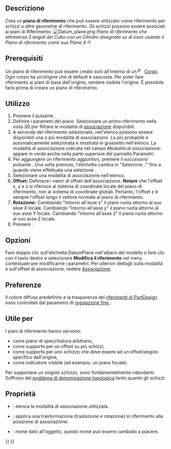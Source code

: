 <languages/>

{{Docnav/it
|[[PartDesign_Clone/it|Creare un clone]]
|[[PartDesign_Line/it|Creare una linea di riferimento]]
|[[PartDesign_Workbench/it|PartDesign]]
|IconL=PartDesign_Clone.svg
|IconR=PartDesign_Line.svg
|IconC=Workbench_PartDesign.svg
}}

{{VeryImportantMessage|Questo strumento non è disponibile nella {{VersionPlus/it|1.1}}. Utilizzare invece [[Part_DatumPlane/it|Piano di riferimento di Part]].}}

{{GuiCommand/it
|Name=PartDesign Plane
|Name/it=Crea un piano di riferimento
|MenuLocation=Part Design → Crea un riferimento → Crea un piano di riferimento
|Workbenches=[[PartDesign_Workbench/it|PartDesign]]
|Version=0.17
|SeeAlso=[[PartDesign_Point/it|Crea un punto di rifierimento]], [[PartDesign_Line/it|Linea di riferimento]]
}}

<span id="Description"></span>
==Descrizione==

Crea un '''piano di riferimento''' che può essere utilizzato come riferimento per schizzi o altre geometrie di riferimento. Gli schizzi possono essere associati ai piani di Riferimento.
[[File:Datum_plane.png|none]]
''Piano di riferimento che attraversa 3 angoli del Cubo con un Cilindro disegnato su di esso usando il Piano di riferimento come suo Piano X-Y.''

<span id="Prerequisites"></span>
== Prerequisiti ==

Un piano di riferimento  può essere creato solo all'interno di un [[File:PartDesign_Body.svg|16px]] [[PartDesign_Body/it|Corpo]]. Ogni corpo ha un'origine che di default è nascosta. Per poter fare riferimento ai piani di base dell'origine, rendere visibile l'origine. È possibile farlo prima di creare un piano di riferimento.

<span id="Usage"></span>
== Utilizzo ==

# Premere il pulsante {{Button|[[Image:PartDesign_Plane.svg|16px]] [[PartDesign_Plane/it|Crea un piano di riferimento]]}}.
# Definire i parametri del piano. Selezionare un primo riferimento nella vista 3D per filtrare le modalità di [[Part_EditAttachment/it|associazione]] disponibili.
# A seconda del riferimento selezionato, nell'elenco possono essere disponibili una o più modalità di associazione. La più probabile è automaticamente selezionata e mostrata in grassetto nell'elenco. La modalità di associazione indicata nel campo ''Modalità di associazione:'' appare in verde anche nella parte superiore del pannello Parametri.
# Per aggiungere un riferimento aggiuntivo, premere il successivo pulsante {{Button|Riferimento}}. Una volta premuto, l'etichetta cambia in "Selezione..." fino a quando viene effettuata una selezione.
# Selezionare una modalità di associazione nell'elenco.
# '''Offset:''' Definisce i valori di offset dell'associazione. '''Notare''' che l'offset x, y e z si riferisce al sistema di coordinate locale del piano di riferimento, non al sistema di coordinate globali. Pertanto, l'offset z è sempre l'offset lungo il vettore normale al piano di riferimento.
# '''Rotazione:''' Cambiando "Intorno all'asse x" il piano ruota attorno al suo asse X locale. Cambiando "Intorno all'asse y" il piano ruota attorno al suo asse Y locale. Cambiando "Intorno all'asse z" il piano ruota attorno al suo asse Z locale.
# Premere {{Button|OK}}.

<span id="Options"></span>
== Opzioni ==

Fare doppio clic sull'etichetta DatumPlane nell'albero del modello o fare clic con il tasto destro e selezionare '''Modifica il riferimento''' nel menu contestuale per modificarne i parametri. Per ulteriori dettagli sulla modalità e sull'offset di associazione, vedere [[Part_EditAttachment/it|Associazione]].

<span id="Preferences"></span>
==Preferenze==

Il colore diffuso predefinito e la trasparenza dei [[PartDesign_CompDatums/it|riferimenti di PartDesign]] sono controllati dal parametro di [[Fine-tuning/it#PartDesign_Workbench|regolazione fine ]] {{MenuCommand|DefaultDatumColor}}.

<span id="Useful_for"></span>
==Utile per==

I piani di riferimento hanno servono:
* come piano di specchiatura arbitrario,
* come supporto per un offset su più schizzi,
* come supporto per uno schizzo che deve essere ad un offset/angolo specifico dall'origine,
* come indicatore visibile (ad esempio, un piano focale).

Per supportare un singolo schizzo, sono fondamentalmente ridondanti. Soffrono del [[Topological_naming_problem/it|problema di denominazione topologica]] tanto quanto gli schizzi.

<span id="Properties"></span>
== Proprietà ==

* {{PropertyData/it|MapMode}}: elenca la modalità di associazione utilizzata.
* {{PropertyData/it|Attachment Offset}}: applica una trasformazione (traslazione e rotazione) in riferimento alla posizione di associazione.
* {{PropertyData/it|Label}}: nome dato all'oggetto, questo nome può essere cambiato a piacere.


{{Docnav/it
|[[PartDesign_Clone/it|Creare un clone]]
|[[PartDesign_Line/it|Creare una linea di riferimento]]
|[[PartDesign_Workbench/it|PartDesign]]
|IconL=PartDesign_Clone.svg
|IconR=PartDesign_Line.svg
|IconC=Workbench_PartDesign.svg
}}

{{PartDesign Tools navi{{#translation:}}}}
{{Userdocnavi{{#translation:}}}}